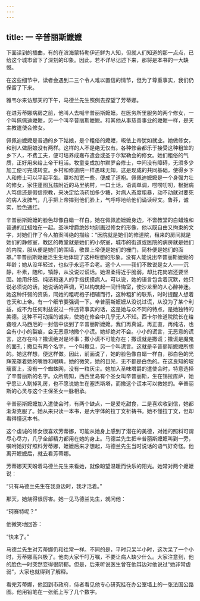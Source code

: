 ```yaml
---
---
---
```

title: 一 辛普丽斯嬷嬷
---




下面读到的插曲，有的在滨海蒙特勒伊还鲜为人知，但就人们知道的那一点点，已给这个城市留下了深刻的印象。因此，若不详尽记述下来，那将是本书的一大缺憾。

在这些细节中，读者会遇到二三个令人难以置信的情节，但为了尊重事实，我们仍保留了下来。

雅韦尔来访那天的下午，马德兰先生照例去探望了芳蒂娜。

在进芳蒂娜病房之前，他叫人去喊辛普丽斯嬷嬷。在医务所里服务的两个修女，一个叫佩佩迪嬷嬷，另一个叫辛普丽斯嬷嬷。和其他从事慈善事业的嬷嬷一样，是天主教遣使会修女。

佩佩迪嬷嬷是普通的乡下姑娘，是个粗俗的嬷嬷，皈依上帝犹如就业。她做修女，和别人做厨娘没有两样。这样的人不是绝无仅有。各种修会都乐于接受这种粗笨的乡下人，不费工夫，便可培养成嘉布遣会或圣于尔絮勒会的修女。她们粗俗的气质，正好用来给上帝干粗活。牧童变成加尔默罗会修士，中间没有障碍，无须多少加工便可完成转变。乡村和修道院一样愚昧无知，这是现成的共同基础，使得乡下人和修士可以平起平坐。罩衫加宽一些，便成了道袍。佩佩迪嬷嬷是一个身强力壮的修女，家住蓬图瓦兹附近的马里纳村，一口土话，语调单调，唠唠叨叨，根据病人笃信还是假信宗教，来决定给汤药加多少糖，对病人态度粗暴，动不动就对要死的病人发脾气，几乎把上帝摔到他们脸上，气呼呼地给他们诵读经文。鲁莽，诚实，脸色通红。

辛普丽斯嬷嬷的脸色却像白蜡一样白。她在佩佩迪嬷嬷身边，不啻教堂的白蜡烛和普通的红蜡烛在一起。圣味增爵绝妙地刻画过修女的形像，他以既自由又拘束的文字，对她们作了令人拍案叫绝的描绘：“医院就是她们的修道院，租来的房间就是她们的静修室，教区的教堂就是她们的小祭室，城市的街道或医院的病房就是她们的内院，服从便是她们的围墙，敬畏上帝便是她们的栅门，简朴便是她们的面罩。”辛普丽斯嬷嬷活生生地体现了这种理想的形象。没有人能说出辛普丽斯嬷嬷的年龄；她从没年轻过，也似乎永远不会老。这个人——我们不敢说是女人——沉静，朴素，随和，镇静，从没说过谎话。她温柔得近乎脆弱，却比花岗岩还要坚固。她用纤细、纯洁和迷人的手指抚摸病人。可以说，她的语言包含着沉默，她只说必须说的话，她说话的声调，可以构筑起一间忏悔室，使沙龙里的人心醉神迷。她这种纤弱的资质，同她的粗呢袍子相辅而行，这种粗犷的联系，时时提醒人想着苍天和上帝。有一个细节要强调一下。辛普丽斯嬷嬷从没说过谎，从没为了某个利益，或不为任何利益说过一件违背事实的话，这是她与众不同的特点，是她独特的美德。这种不可动摇的诚实，使她在修会中几乎无人不知。西卡尔修道院院长在给聋哑人马西厄的一封信中谈到了辛普丽斯嬷嬷。我们再真诚，再正直，再纯洁，也会有小小的裂痕，会无恶意地撒个小谎。她却绝对不会。小小的谎言，无恶意的谎言，这存在吗？撒谎绝对是坏事；撒小谎不可能存在；撒谎就是撒谎；撒谎是魔鬼的面孔；撒旦有两个名字，一个叫撒旦，另一个叫谎言。这就是辛普丽斯嬷嬷所想的。她这样想，便这样做。因此，前面说了，她的脸色像白蜡一样白，那白色的光辉笼罩着她的嘴唇和眼睛。她的微笑，她的目光，无不都是白色的。在这良知的玻璃窗上，没有一个蜘蛛网，没有一粒灰尘。她加入圣味增爵的遣使会时，特意选择了辛普丽斯的名字。众所周知，西西里岛有个圣女叫辛普丽斯，生在锡拉库萨，她宁愿让人割掉乳房，也不愿说她生在塞杰斯塔，而撒这个谎本可以救她的。辛普丽斯的心灵与这个主保圣女一脉相承。

辛普丽斯嬷嬷加入遣使会时，有两个缺点，一是爱吃甜食，二是喜欢收到信，她都渐渐克服了。她从来只读一本书，是大字体的拉丁文祈祷书。她不懂拉丁文，但却看得懂这本书。

这个虔诚的修女很喜欢芳蒂娜，可能从她身上感到了潜在的美德，对她的照料可谓尽心尽力，几乎全部精力都用在她的身上。马德兰先生把辛普丽斯嬷嬷叫到一旁，嘱咐她好好照料芳蒂娜，嬷嬷后来才想起，马德兰先生当时说话的语气好奇怪。他离开嬷嬷后，就去看芳蒂娜。

芳蒂娜天天盼着马德兰先生来看她，就像盼望温暖而快乐的阳光。她常对两个嬷嬷说：

“只有马德兰先生在我身边时，我才活着。”

那天，她烧得很厉害。她一见马德兰先生，就问他：

“珂赛特呢？”

他微笑地回答：

“快来了。”

马德兰先生对芳蒂娜仍和往常一样。不同的是，平时只呆半小时，这次呆了一个小时，芳蒂娜高兴极了。他向大家千叮万嘱，不要让病人缺少什么。大家注意到，他的脸色一时突然变得很阴郁。但是，后来听说医生曾在他耳边对他说过“她非常虚弱”，大家也就得到了解释。

看完芳蒂娜，他回到市政府，侍者看见他专心研究挂在办公室墙上的一张法国公路图。他用铅笔在一张纸上写了几个数字。